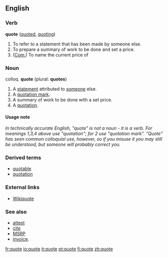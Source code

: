 ==English==
===Verb===
'''quote''' ([[quoted]], [[quoting]])

#To refer to a statement that has been made by someone else.
#To prepare a summary of work to be done and set a price.
# ([[Com.]]) To name the current price of

===Noun===
colloq. '''quote''' (plural: '''quotes''')

#A [[statement]] attributed to [[someone]] else.
#A [[quotation mark]].
#A summary of work to be done with a set price.
#A [[quotation]].

====Usage note====
''In technically accurate English, "quote" is not a noun - it is a verb.  For meanings 1,3,4 above use "quotation"; for 2 use "quotation mark".  "Quote" has seen common colloquial use, however, so if you misuse it you may still be understood, but someone will probably correct you.''

===Derived terms===
*[[quotable]]
*[[quotation]]

===External links===
*[[wikiquote:|Wikiquote]]
{{pedialite}}

===See also===
*[[attest]]
*[[cite]]
*[[w:MSRP|MSRP]] 
*[[w:invoice|invoice]].

[[fr:quote]]
[[io:quote]]
[[it:quote]]
[[pt:quote]]
[[fi:quote]]
[[zh:quote]]